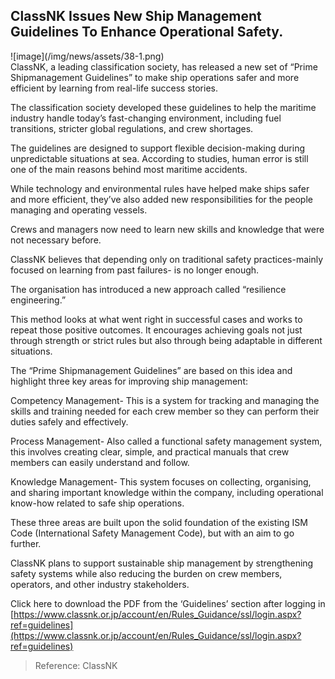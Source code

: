 ## ClassNK Issues New Ship Management Guidelines To Enhance Operational  Safety.

<div className="news-image img-size_2">
![image](/img/news/assets/38-1.png)
</div>

<div className='news-paragraph'>
ClassNK, a leading classification society, has released a new set of “Prime Shipmanagement Guidelines” to make ship operations safer and more efficient by learning from real-life success stories.

The classification society developed these guidelines to help the maritime industry handle today’s fast-changing environment, including fuel transitions, stricter global regulations, and crew shortages.

The guidelines are designed to support flexible decision-making during unpredictable situations at sea. According to studies, human error is still one of the main reasons behind most maritime accidents.

While technology and environmental rules have helped make ships safer and more efficient, they’ve also added new responsibilities for the people managing and operating vessels.

Crews and managers now need to learn new skills and knowledge that were not necessary before.

ClassNK believes that depending only on traditional safety practices-mainly focused on learning from past failures- is no longer enough.

The organisation has introduced a new approach called “resilience engineering.”

This method looks at what went right in successful cases and works to repeat those positive outcomes. It encourages achieving goals not just through strength or strict rules but also through being adaptable in different situations.

The “Prime Shipmanagement Guidelines” are based on this idea and highlight three key areas for improving ship management:

Competency Management- This is a system for tracking and managing the skills and training needed for each crew member so they can perform their duties safely and effectively.

Process Management- Also called a functional safety management system, this involves creating clear, simple, and practical manuals that crew members can easily understand and follow.

Knowledge Management- This system focuses on collecting, organising, and sharing important knowledge within the company, including operational know-how related to safe ship operations.

These three areas are built upon the solid foundation of the existing ISM Code (International Safety Management Code), but with an aim to go further.

ClassNK plans to support sustainable ship management by strengthening safety systems while also reducing the burden on crew members, operators, and other industry stakeholders.

Click here to download the PDF from the ‘Guidelines’ section after logging in [https://www.classnk.or.jp/account/en/Rules_Guidance/ssl/login.aspx?ref=guidelines](https://www.classnk.or.jp/account/en/Rules_Guidance/ssl/login.aspx?ref=guidelines)
</div>


> Reference: ClassNK